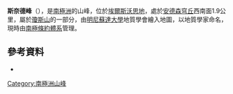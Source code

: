 {{coord|73|31|S|93|56|W|display=title}}

'''斯奈德峰'''（{{lang-en|Snyder Peak}}），是[[南極洲|南極洲]]的山峰，位於[[埃爾斯沃思地|埃爾斯沃思地]]，處於[[安德森穹丘|安德森穹丘]]西南面1.9公里，屬於[[瓊斯山|瓊斯山]]的一部分，由[[明尼蘇達大學|明尼蘇達大學]]地質學會繪入地圖，以地質學家命名，現時由[[南極條約體系|南極條約體系]]管理。

==參考資料==
*{{usgs-gazetteer}}

{{DEFAULTSORT:Snyder Peak}}
[[Category:南極洲山峰|Category:南極洲山峰]]


{{EllsworthLand-geo-stub}}